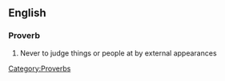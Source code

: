 ==English==
===Proverb===
[[Category:Proverbs]]
#Never to judge things or people at by external appearances